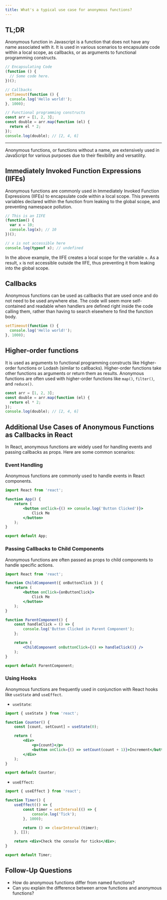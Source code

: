 ```yaml
---
title: What's a typical use case for anonymous functions?
---
```


## TL;DR

Anonymous function in Javascript is a function that does not have any name associated with it. It is used in various scenarios to encapsulate code within a local scope, as callbacks, or as arguments to functional programming constructs. 

```js
// Encapsulating Code
(function () {
  // Some code here.
})();

// Callbacks
setTimeout(function () {
  console.log('Hello world!');
}, 1000);

// Functional programming constructs
const arr = [1, 2, 3];
const double = arr.map(function (el) {
  return el * 2;
});
console.log(double); // [2, 4, 6]
```
---

Anonymous functions, or functions without a name, are extensively used in JavaScript for various purposes due to their flexibility and versatility.

## Immediately Invoked Function Expressions (IIFEs)

Anonymous functions are commonly used in Immediately Invoked Function Expressions (IIFEs) to encapsulate code within a local scope. This prevents variables declared within the function from leaking to the global scope, and preventing namespace pollution.

```js
// This is an IIFE
(function() {
  var x = 10;
  console.log(x); // 10
})();

// x is not accessible here
console.log(typeof x); // undefined
```
In the above example, the IIFE creates a local scope for the variable `x`. As a result, `x` is not accessible outside the IIFE, thus preventing it from leaking into the global scope.

## Callbacks 

Anonymous functions can be used as callbacks that are used once and do not need to be used anywhere else. The code will seem more self-contained and readable when handlers are defined right inside the code calling them, rather than having to search elsewhere to find the function body.

```js
setTimeout(function () {
  console.log('Hello world!');
}, 1000);
```

## Higher-order functions

It is used as arguments to functional programming constructs like Higher-order functions or Lodash (similar to callbacks). Higher-order functions take other functions as arguments or return them as results. Anonymous functions are often used with higher-order functions like `map()`, `filter()`, and `reduce()`.

```js
const arr = [1, 2, 3];
const double = arr.map(function (el) {
  return el * 2;
});
console.log(double); // [2, 4, 6]
```

## Additional Use Cases of Anonymous Functions as Callbacks in React

In React, anonymous functions are widely used for handling events and passing callbacks as props. Here are some common scenarios:

### Event Handling

Anonymous functions are commonly used to handle events in React components.

```jsx
import React from 'react';

function App() {
    return (
        <button onClick={() => console.log('Button Clicked')}>
            Click Me
        </button>
    );
}

export default App;
```

### Passing Callbacks to Child Components
Anonymous functions are often passed as props to child components to handle specific actions.

```jsx
import React from 'react';

function ChildComponent({ onButtonClick }) {
    return (
        <button onClick={onButtonClick}>
            Click Me
        </button>
    );
}

function ParentComponent() {
    const handleClick = () => {
        console.log('Button Clicked in Parent Component');
    };

    return (
        <ChildComponent onButtonClick={() => handleClick()} />
    );
}

export default ParentComponent;
```

### Using Hooks

Anonymous functions are frequently used in conjunction with React hooks like `useState` and `useEffect`.

- `useState`:

```jsx
import { useState } from 'react';

function Counter() {
    const [count, setCount] = useState(0);

    return (
        <div>
            <p>{count}</p>
            <button onClick={() => setCount(count + 1)}>Increment</button>
        </div>
    );
}

export default Counter;
```
- `useEffect`:

```jsx
import { useEffect } from 'react';

function Timer() {
    useEffect(() => {
        const timer = setInterval(() => {
            console.log('Tick');
        }, 1000);

        return () => clearInterval(timer);
    }, []);

    return <div>Check the console for ticks</div>;
}

export default Timer;
```

## Follow-Up Questions

- How do anonymous functions differ from named functions?
- Can you explain the difference between arrow functions and anonymous functions?